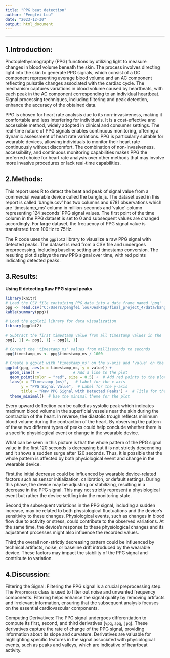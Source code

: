 ```yaml
---
title: "PPG beat detection"
author: "Pengfei Lou"
date: "2023-12-30"
output: html_document
---
```


------------------------------------------------------------------------

## 1.Introduction:
  Photoplethysmography (PPG) functions by utilizing light to measure changes in blood volume beneath the skin. The process involves directing light into the skin to generate PPG signals, which consist of a DC component representing average blood volume and an AC component reflecting pulsatile changes associated with the cardiac cycle. The mechanism captures variations in blood volume caused by heartbeats, with each peak in the AC component corresponding to an individual heartbeat. Signal processing techniques, including filtering and peak detection, enhance the accuracy of the obtained data.

  PPG is chosen for heart rate analysis due to its non-invasiveness, making it comfortable and less interfering for individuals. It is a cost-effective and accessible method, widely adopted in clinical and consumer settings. The real-time nature of PPG signals enables continuous monitoring, offering a dynamic assessment of heart rate variations. PPG is particularly suitable for wearable devices, allowing individuals to monitor their heart rate continuously without discomfort. The combination of non-invasiveness, accessibility, and continuous monitoring capabilities makes PPG the preferred choice for heart rate analysis over other methods that may involve more invasive procedures or lack real-time capabilities.


## 2.Methods:

This report uses R to detect the beat and peak of signal value from a commercial wearable device called the bangle.js. The dataset used in this report is  called 'bangle.csv' has two columns and 6781 observations which are 'timestamp_ms' column in  million-seconds and 'value' column representing 124 seconds' PPG signal values. The first point of the time column in the PPG dataset is set to 0 and subsequent values are changed accordingly. For large dataset, the frequency of PPG signal value is transferred from 100Hz to 75Hz.


The R code uses the `ggplot2` library to visualize a raw PPG signal with detected peaks. The dataset is read from a CSV file and undergoes preprocessing, including baseline setting and timestamp conversion. The resulting plot displays the raw PPG signal over time, with red points indicating detected peaks. 

## 3.Results:

**Using R detecting Raw PPG signal peaks**
```r
library(knitr)
# Load the CSV file containing PPG data into a data frame named 'ppg'
ppg <- read.csv("C:/Users/pengfei lou/Desktop/final_project_4/data/bangle.csv")
kable(summary(ppg))
```


```r
# Load the ggplot2 library for data visualization
library(ggplot2)

# Subtract the first timestamp value from all timestamp values in the 'timestamp_ms' column
ppg[, 1] <- ppg[, 1] - ppg[1, 1]

# Convert the 'timestamp_ms' values from milliseconds to seconds
ppg$timestamp_ms <- ppg$timestamp_ms / 1000

# Create a ggplot with 'timestamp_ms' on the x-axis and 'value' on the y-axis, and add a line and points
ggplot(ppg, aes(x = timestamp_ms, y = value)) +
  geom_line() +               # Add a line to the plot
  geom_point(color = "red", size = 0.5) +  # Add red points to the plot
  labs(x = "Timestamp (ms)",   # Label for the x-axis
       y = "PPG Signal Value",  # Label for the y-axis
       title = "Raw PPG Signal with Detected Peaks") +  # Title for the plot
  theme_minimal()  # Use the minimal theme for the plot


```

Every upward deflection can be called as systolic peak which indicates maximum blood volume in the superficial vessels near the skin during the contraction of the heart. In reverse, the diastolic trough reflects minimum blood volume during the contraction of the heart. By observing the pattern of these two different types of peaks could help conclude whether there is a specific physiological event or change in the wearable device. 

What can be seen in this picture is that the whole pattern of the PPG signal value in the first 120 seconds is decreasing but it is not strictly descending and it shows a sudden surge after 120 seconds. Thus, it is possible that the whole pattern is affected by both physiological event and change in the wearable device. 

First,the initial decrease could be influenced by wearable device-related factors such as sensor initialization, calibration, or default settings. During this phase, the device may be adjusting or stabilizing, resulting in a decrease in the PPG signal. This may not strictly represent a physiological event but rather the device settling into the monitoring state.

Second,the subsequent variations in the PPG signal, including a sudden increase, may be related to both physiological fluctuations and the device's sensitivity to these changes. Physiological events, such as changes in blood flow due to activity or stress, could contribute to the observed variations. At the same time, the device's response to these physiological changes and its adjustment processes might also influence the recorded values.

Third,the overall non-strictly decreasing pattern could be influenced by technical artifacts, noise, or baseline drift introduced by the wearable device. These factors may impact the stability of the PPG signal and contribute to variation.


## 4.Discussion:

Filtering the Signal:
Filtering the PPG signal is a crucial preprocessing step. The `Preprocess` class is used to filter out noise and unwanted frequency components. Filtering helps enhance the signal quality by removing artifacts and irrelevant information, ensuring that the subsequent analysis focuses on the essential cardiovascular components.

Computing Derivatives:
The PPG signal undergoes differentiation to compute its first, second, and third derivatives (`vpg`, `apg`, `jpg`). These derivatives capture the rate of change of the PPG signal, providing information about its slope and curvature. Derivatives are valuable for highlighting specific features in the signal associated with physiological events, such as peaks and valleys, which are indicative of heartbeat activity.
